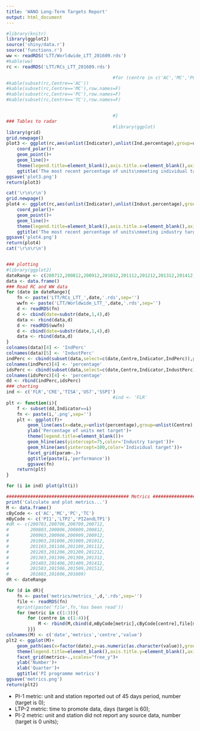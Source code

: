 ---
title: 'WANO Long-Term Targets Report'
output: html_document
---
```{r, warning=FALSE, eval=TRUE, message=FALSE, tidy=TRUE, dev='png', echo=FALSE, fig.width=6}
#library(knitr)
library(ggplot2)
source('shiny/data.r')
source('functions.r')
ww <- readRDS('LTT/Worldwide_LTT_201609.rds')
#kable(ww)
rc <- readRDS('LTT/RCs_LTT_201609.rds')

                                        #for (centre in c('AC','MC','PC','TC')){
#kable(subset(rc,Centre=='AC'))
#kable(subset(rc,Centre=='MC'),row.names=F)
#kable(subset(rc,Centre=='PC'),row.names=F)
#kable(subset(rc,Centre=='TC'),row.names=F)


                                        #}
### Tables to radar
                                        #library(ggplot)
library(grid)
grid.newpage()
plot3 <- ggplot(rc,aes(unlist(Indicator),unlist(Ind.percentage),group=unlist(Centre),color=unlist(Centre)))+
    coord_polar()+
    geom_point()+
    geom_line()+
    theme(legend.title=element_blank(),axis.title.x=element_blank(),axis.title.y=element_blank())+
    ggtitle('The most recent percentage of units\nmeeting individual targets')
ggsave('plot3.png')
return(plot3)

cat('\r\n\r\n')
grid.newpage()
plot4 <- ggplot(rc,aes(unlist(Indicator),unlist(Indust.percentage),group=unlist(Centre),color=unlist(Centre)))+
    coord_polar()+
    geom_point()+
    geom_line()+
    theme(legend.title=element_blank(),axis.title.x=element_blank(),axis.title.y=element_blank())+
    ggtitle('The most recent percentage of units\nmeeting industry targets')
ggsave('plot4.png')
return(plot4)
cat('\r\n\r\n')


### plotting
#library(ggplot2)
dateRange <- c(200712,200812,200912,201012,201112,201212,201312,201412,201512,201609)
data <- data.frame()
### Read RC and WW data
for (date in dateRange){
    fn <- paste('LTT/RCs_LTT_',date,'.rds',sep='')
    wwfn <- paste('LTT/Worldwide_LTT_',date,'.rds',sep='')
    d <- readRDS(fn)
    d <- cbind(date=substr(date,1,4),d)
    data <- rbind(data,d)
    d <- readRDS(wwfn)
    d <- cbind(date=substr(date,1,4),d)
    data <- rbind(data,d)
}
colnames(data)[4] <- 'IndPerc'
colnames(data)[5] <- 'IndustPerc'
indPerc <- cbind(subset(data,select=c(date,Centre,Indicator,IndPerc)),param='Individual')
colnames(indPerc)[4] <- 'percentage'
idsPerc <- cbind(subset(data,select=c(date,Centre,Indicator,IndustPerc)),param='Industry')
colnames(idsPerc)[4] <- 'percentage'
dd <- rbind(indPerc,idsPerc)
### charting
ind <- c('FLR','CRE','TISA','US7','SSPI')
                                        #ind <- 'FLR'
plt <- function(i){
    f <- subset(dd,Indicator==i)
    fn <- paste(i,'.png',sep='')
    plt <- ggplot(f)+
        geom_line(aes(x=date,y=unlist(percentage),group=unlist(Centre),color=unlist(Centre)))+
        ylab('Percentage of units met target')+
        theme(legend.title=element_blank())+
        geom_hline(aes(yintercept=75,color='Industry target'))+
        geom_hline(aes(yintercept=100,color='Individual target'))+
        facet_grid(param~.)+
        ggtitle(paste(i,'performance'))
        ggsave(fn)
    return(plt)
}

for (i in ind) plot(plt(i))

############################################## Metrics ######################################################
print('Calculate and plot metrics...')
M <- data.frame()
cByCode <- c('AC','MC','PC','TC')
mByCode <- c('PI1','LTP2','PI2andLTP1')
#dR <- c(200703,200706,200709,200712,
#        200803,200806,200809,200812,
#        200903,200906,200909,200912,
#        201003,201006,201009,201012,
#        201103,201106,201109,201112,
#        201203,201206,201209,201212,
#        201303,201306,201309,201312,
#        201403,201406,201409,201412,
#        201503,201506,201509,201512,
#        201603,201606,201609)
dR <- dateRange

for (d in dR){
    fn <- paste('metrics/metrics_',d,'.rds',sep='')
    file <- readRDS(fn)
    #print(paste('file',fn,'has been read'))
    for (metric in c(1:3)){
        for (centre in c(1:4)){
            M <- rbind(M,cbind(d,mByCode[metric],cByCode[centre],file[metric,centre]))
        }}}
colnames(M) <- c('date','metrics','centre','value')
plt2 <- ggplot(M)+
    geom_path(aes(x=factor(date),y=as.numeric(as.character(value)),group=factor(centre),color=factor(centre)))+
    theme(legend.title=element_blank(),axis.title.y=element_blank(),axis.text.x = element_text(angle = 30, hjust = 1))+
    facet_grid(metrics~.,scales="free_y")+
    ylab('Number')+
    xlab('Quarter')+
    ggtitle('PI programme metrics')
ggsave('metrics.png')
return(plt2)
```

- PI-1 metric: unit and station reported out of 45 days period, number
  (target is 0);
- LTP-2 metric: time to promote data, days (target is 60);
- PI-2 metric: unit and station did not report any source data, number
  (target is 0 units);
